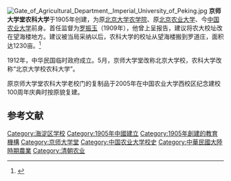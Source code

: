 [[File:Gate_of_Agricultural_Department,_Imperial_University_of_Peking.jpg|thumb]]
'''京师大学堂农科大学'''于1905年创建，为原[[北京大学农学院|北京大学农学院]]、原[[北京农业大学|北京农业大学]]、今[[中国农业大学|中国农业大学]]前身。首任监督为[[罗振玉|罗振玉]]（1909年），他曾上呈报告，建议将农大校址改在望海楼地方。建议被当局采纳以后，农科大学的校址从望海楼搬到罗道庄，面积达1230亩。<ref name=11a>{{Cite book | author = 石元春 | title = 20世纪中国学术大典: 农业科学 | location = 北京 | publisher = 福建教育出版社 | date = 2002| pages = 676| ISBN = 9787533431631 | accessdate = 2021-05-28 | url = https://books.google.com.tw/books?id=25P8mUOPBE8C&pg=PA676&lpg=PA676&dq=京师大学堂农科大学+望海樓&source=bl&ots=f4HVK7v2hD&sig=ACfU3U2ZHEISotxF60cASYz7KywRO4UJ7g&hl=zh-TW&sa=X&ved=2ahUKEwjCxJ2n1OvwAhXVJKYKHb1aCU0Q6AEwBnoECAcQAw#v=onepage&q=京师大学堂农科大学%20望海樓&f=false | language = zh-cn | quote =  | archive-date = 2020-08-05 | archive-url = | dead-url = no }}</ref>

1912年，中华民国临时政府成立。5月，京师大学堂改称北京大学校，农科大学改称“北京大学校农科大学”。

原京师大学堂农科大学老校门的复制品于2005年在中国农业大学西校区纪念建校100周年庆典时按原貌复建。

== 参考文献 ==
{{reflist}}

[[Category:海淀区学校|Category:海淀区学校]]
[[Category:1905年中國建立|Category:1905年中國建立]]
[[Category:1905年創建的教育機構|Category:1905年創建的教育機構]]
[[Category:京师大学堂|Category:京师大学堂]]
[[Category:中国农业大学校史|Category:中国农业大学校史]]
[[Category:中華民國大陸時期農業|Category:中華民國大陸時期農業]]
[[Category:清朝农业|Category:清朝农业]]